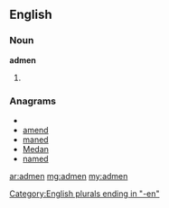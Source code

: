 ==English==
===Noun===
'''admen'''
# {{plural of|[[adman]]}}

===Anagrams===
* {{alphagram|ademn}}
* [[amend#English|amend]]
* [[maned#English|maned]]
* [[Medan#English|Medan]]
* [[named#English|named]]

[[Category:English plurals ending in "-en"]]

[[ar:admen]]
[[mg:admen]]
[[my:admen]]